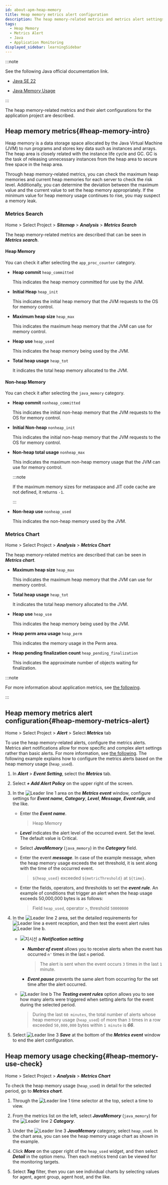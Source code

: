 ```yaml
---
id: about-apm-heap-memory
title: Heap memory metrics alert configuration
description: The heap memory-related metrics and metrics alert settings for WhaTap application monitoring products are described.
tags:
  - Heap Memory
  - Metrics Alert
  - Java
  - Application Monitoring
displayed_sidebar: learningSidebar
---
```


:::note 

See the following Java official documentation link. 

- [Java SE 22](https://docs.oracle.com/en/java/javase/22/)

- [Java Memory Usage](https://docs.oracle.com/javase/8/docs/api/java/lang/management/MemoryUsage.html)

:::

The heap memory-related metrics and their alert configurations for the application project are described.

## Heap memory metrics{#heap-memory-intro}

Heap memory is a data storage space allocated by the Java Virtual Machine (JVM) to run programs and stores key data such as instances and arrays. The heap area is closely related with the instance life cycle and GC. GC is the task of releasing unnecessary instances from the heap area to secure free space in the heap area. 

<ImgLang img='best-p/about-heap-memory.png' desc='Heap Memory Widget' />

Through heap memory-related metrics, you can check the maximum heap memories and current heap memories for each server to check the risk level. Additionally, you can determine the deviation between the maximum value and the current value to set the heap memory appropriately. If the minimum value for heap memory usage continues to rise, you may suspect a memory leak.

### Metrics Search

Home > Select Project > **_Sitemap_** > **_Analysis_** > **_Metrics Search_**

The heap memory-related metrics are described that can be seen in **_Metrics search_**. 

#### Heap Memory

You can check it after selecting the `app_proc_counter` category.

- **Heap commit** `heap_committed`

  This indicates the heap memory committed for use by the JVM.

- **Initial Heap** `heap_init`

  This indicates the initial heap memory that the JVM requests to the OS for memory control.

- **Maximum heap size** `heap_max`

  This indicates the maximum heap memory that the JVM can use for memory control.

- **Heap use** `heap_used`

  This indicates the heap memory being used by the JVM.

- **Total heap usage** `heap_tot`

  It indicates the total heap memory allocated to the JVM.

#### Non-heap Memory

You can check it after selecting the `java_memory` category.

- **Heap commit** `nonheap_committed`

  This indicates the initial non-heap memory that the JVM requests to the OS for memory control.

- **Initial Non-heap** `nonheap_init`

  This indicates the initial non-heap memory that the JVM requests to the OS for memory control.

- **Non-heap total usage** `nonheap_max`

  This indicates the maximum non-heap memory usage that the JVM can use for memory control. 

  :::note 

  If the maximum memory sizes for metaspace and JIT code cache are not defined, it returns `-1`. 

  :::

- **Non-heap use** `nonheap_used`

  This indicates the non-heap memory used by the JVM.

### Metrics Chart

Home > Select Project > **_Analysis_** > **_Metrics Chart_**

The heap memory-related metrics are described that can be seen in **_Metrics chart_**.

- **Maximum heap size** `heap_max`

  This indicates the maximum heap memory that the JVM can use for memory control. 

- **Total heap usage** `heap_tot`

  It indicates the total heap memory allocated to the JVM.

- **Heap use** `heap_use`

  This indicates the heap memory being used by the JVM. 

- **Heap perm area usage** `heap_perm`

  This indicates the memory usage in the Perm area.

- **Heap pending finalization count** `heap_pending_finalization`

  This indicates the approximate number of objects waiting for finalization.

:::note

For more information about application metrics, see [the following](../java/metrics-app).

:::

## Heap memory metrics alert configuration{#heap-memory-metrics-alert}

Home > Select Project > **_Alert_** > Select **_Metrics_** tab

To use the heap memory-related alerts, configure the metrics alerts. Metrics alert notifications allow for more specific and complex alert settings rather than basic alerts. For more information, see [the following](../java/metric-warning-notice). The following example explains how to configure the metrics alerts based on the heap memory usage (`heap_used`).

<ImgLang img='best-p/about-heap-memory-metrics-event-01.png' desc='Heap memory metrics alert configuration 1' />

1. In **_Alert_** > **_Event Setting_**, select the **_Metrics_** tab.

2. Select **_+ Add Alert Policy_** on the upper right of the screen.

3. In the ![Leader line 1](/img/number-01.png) area on the **_Metrics event_** window, configure settings for **_Event name_**, **_Category_**, **_Level_**, **_Message_**, **_Event rule_**, and the like.

   - Enter the **_Event name_**. 

     > Heap Memory

   - **_Level_** indicates the alert level of the occurred event. Set the level. The default value is <span class='vslow'>Critical</span>.

   - Select **_JavaMemory_** (`java_memory`) in the **_Category_** field.

   - Enter the event **_message_**. In case of the example message, when the heap memory usage exceeds the set threshold, it is sent along with the time of the occurred event.

     > `${heap_used}` exceeded `${metricThreshold}` at `${time}`.

   - Enter the fields, operators, and thresholds to set the **_event rule_**. An example of conditions that trigger an alert when the heap usage exceeds 50,000,000 bytes is as follows:

     > Field `heap_used`, operator `>`, threshold `50000000`

4. In the ![Leader line 2](/img/number-02.png) area, set the detailed requirements for ![Leader line a](/img/char-a.svg) event reception, and then test the event alert rules ![Leader line b](/img/char-b.svg).

   <ImgLang img='best-p/about-heap-memory-metrics-event-02.png' desc='Heap memory metrics alert configuration 2' />

   - ![지시선 a](/img/char-a.svg) **_Notification setting_**

     - **_Number of event_** allows you to receive alerts when the event has occurred `n'` times in the last `n` period.

       > The alert is sent when the event occurs `3` times in the last `1` minute.

     - **_Event pause_** prevents the same alert from occurring for the set time after the alert occurred. 

   - ![Leader line b](/img/char-b.svg) The **_Testing event rules_** option allows you to see how many alerts were triggered when setting alerts for the event during the selected period. 

     > During the last `60 minutes`, the total number of alerts whose heap memory usage (`heap_used`) of more than `3` times in a row exceeded `50,000,000` bytes within `1 minute` is **_66_**.

5. Select ![Leader line 3](/img/number-03.png) **_Save_** at the bottom of the **_Metrics event_** window to end the alert configuration.

## Heap memory usage checking{#heap-memory-use-check}

Home > Select Project > **_Analysis_** > **_Metrics Chart_**

To check the heap memory usage (`heap_used`) in detail for the selected period, go to **_Metrics chart_**.

<ImgLang img='best-p/about-heap-memory-metrics-chart-01.png' desc='Metrics Chart' />

1. Through the ![Leader line 1](/img/number-01.png) time selector at the top, select a time to view.

2. From the metrics list on the left, select **_JavaMemory_** (`java_memory`) for the ![Leader line 2](/img/number-02.png) **_Category_**.

3. Under the ![Leader line 3](/img/number-03.png) **_JavaMemory_** category, select `heap_used`. In the chart area, you can see the heap memory usage chart as shown in the example.

4. Click **_More_** on the upper right of the `heap_used` widget, and then select **_Detail_** in the option menu. Then each metrics trend can be viewed for the monitoring targets.

   <ImgLang img='best-p/about-heap-memory-metrics-chart-02.png' desc='Metrics Chart Details 1' />

5. Select **_Tag_** filter, then you can see individual charts by selecting values for agent, agent group, agent host, and the like.

   <ImgLang img='best-p/about-heap-memory-metrics-chart-03.png' desc='Metrics Chart Details 2' />
